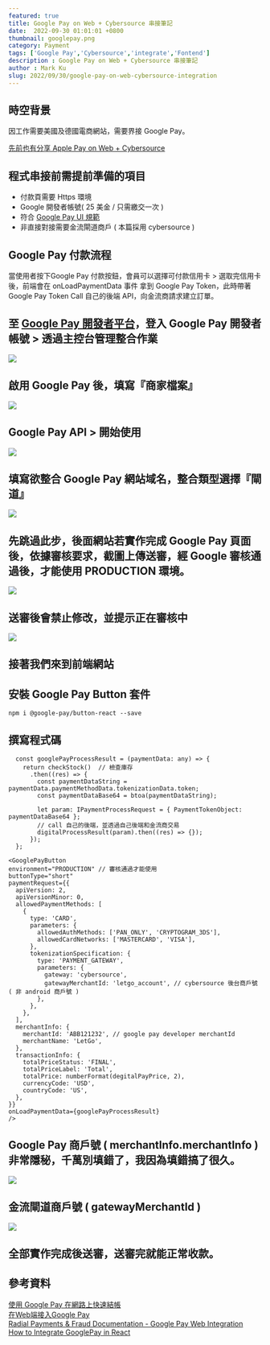 ```yaml
---
featured: true
title: Google Pay on Web + Cybersource 串接筆記
date:  2022-09-30 01:01:01 +0800
thumbnail: googlepay.png
category: Payment
tags: ['Google Pay','Cybersource','integrate','Fontend']
description : Google Pay on Web + Cybersource 串接筆記
author : Mark Ku
slug: 2022/09/30/google-pay-on-web-cybersource-integration
---
```


## 時空背景
因工作需要美國及德國電商網站，需要界接 Google Pay。  

[先前也有分享 Apple Pay on Web + Cybersource](https://blog.markkulab.net/2022/08/10/apple-pay-on-web-cybersource-integration/)  

## 程式串接前需提前準備的項目
* 付款頁需要 Https 環境 
* Google 開發者帳號( 25 美金 / 只需繳交一次 )
* 符合 [Google Pay UI 規範](https://developers.google.com/pay/api/web/guides/brand-guidelines?hl=zh-tw)
* 非直接對接需要金流閘道商戶 ( 本篇採用 cybersource )

## Google Pay 付款流程
當使用者按下Google Pay 付款按鈕，會員可以選擇可付款信用卡 > 選取完信用卡後，前端會在 onLoadPaymentData 事件 拿到 Google Pay Token，此時帶著 Google Pay Token  Call 自己的後端 API，向金流商請求建立訂單。

## 至 [Google Pay 開發者平台](https://developers.google.com/pay/api)，登入 Google Pay 開發者帳號 > 透過主控台管理整合作業
![](https://i.imgur.com/8RwFxVW.png)

## 啟用 Google Pay 後，填寫『商家檔案』
![](https://i.imgur.com/YXrohbB.png)

## Google Pay API > 開始使用
![](https://i.imgur.com/NKP3v7V.png)

## 填寫欲整合 Google Pay 網站域名，整合類型選擇『閘道』
![](https://i.imgur.com/jmXhAIG.png)

## 先跳過此步，後面網站若實作完成 Google Pay 頁面後，依據審核要求，截圖上傳送審，經 Google 審核通過後，才能使用 PRODUCTION 環境。 
![](https://i.imgur.com/mC8mbLG.png)

## 送審後會禁止修改，並提示正在審核中
![](https://i.imgur.com/1e2Q13G.png)

## 接著我們來到前端網站

## 安裝 Google Pay Button 套件
```
npm i @google-pay/button-react --save
```
## 撰寫程式碼

```
  const googlePayProcessResult = (paymentData: any) => {
    return checkStock()  // 檢查庫存     
      .then((res) => {
        const paymentDataString = paymentData.paymentMethodData.tokenizationData.token;
        const paymentDataBase64 = btoa(paymentDataString);

        let param: IPaymentProcessRequest = { PaymentTokenObject: paymentDataBase64 };
        // call 自己的後端，並透過自己後端和金流商交易
        digitalProcessResult(param).then((res) => {});
      });
  };

<GooglePayButton
environment="PRODUCTION" // 審核通過才能使用
buttonType="short"
paymentRequest={{
  apiVersion: 2,
  apiVersionMinor: 0,
  allowedPaymentMethods: [
    {
      type: 'CARD',
      parameters: {
        allowedAuthMethods: ['PAN_ONLY', 'CRYPTOGRAM_3DS'],
        allowedCardNetworks: ['MASTERCARD', 'VISA'],
      },
      tokenizationSpecification: {
        type: 'PAYMENT_GATEWAY',
        parameters: {
          gateway: 'cybersource', 
          gatewayMerchantId: 'letgo_account', // cybersource 後台商戶號 ( 非 android 商戶號 )
        },
      },
    },
  ],
  merchantInfo: {
    merchantId: 'ABB121232', // google pay developer merchantId
    merchantName: 'LetGo',
  },
  transactionInfo: {
    totalPriceStatus: 'FINAL',
    totalPriceLabel: 'Total',
    totalPrice: numberFormat(degitalPayPrice, 2),
    currencyCode: 'USD',
    countryCode: 'US',
  },
}}
onLoadPaymentData={googlePayProcessResult}
/>
```
## Google Pay 商戶號 ( merchantInfo.merchantInfo ) 非常隱秘，千萬別填錯了，我因為填錯搞了很久。
![](https://i.imgur.com/nDZoj9P.png)

## 金流閘道商戶號 ( gatewayMerchantId )
![](https://i.imgur.com/bcNdo7g.png)

## 全部實作完成後送審，送審完就能正常收款。

## 參考資料
[使用 Google Pay 在網路上快速結帳](https://developers.google.cn/codelabs/pay-web-checkout#0
)  
[在Web端接入Google Pay](https://www.jianshu.com/p/661098c68762)  
[Radial Payments & Fraud Documentation - Google Pay Web Integration](https://docs.radial.com/ptf/Content/Topics/payments/google-pay-web-integration.htm)  
[How to Integrate GooglePay in React](https://www.pluralsight.com/guides/how-to-integrate-googlepay-in-react)  
